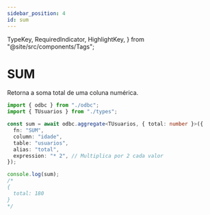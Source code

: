 ```yaml
---
sidebar_position: 4
id: sum
---
```


  TypeKey,
  RequiredIndicator,
  HighlightKey,
} from "@site/src/components/Tags";

# SUM

Retorna a soma total de uma coluna numérica.

```ts
import { odbc } from "./odbc";
import { TUsuarios } from "./types";

const sum = await odbc.aggregate<TUsuarios, { total: number }>({
  fn: "SUM",
  column: "idade",
  table: "usuarios",
  alias: "total",
  expression: "* 2", // Multiplica por 2 cada valor
});

console.log(sum);
/*
{
  total: 180
}
*/
```
